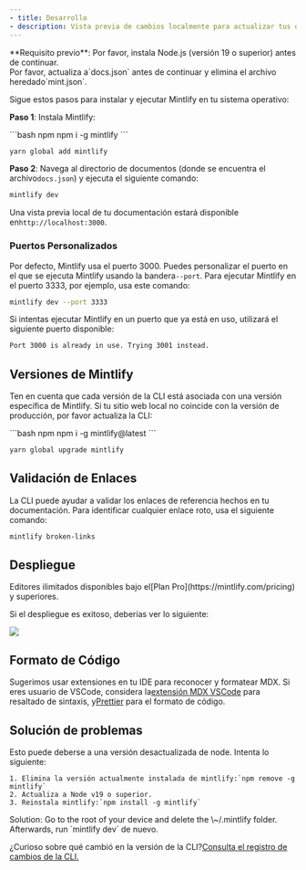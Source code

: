 ```yaml
---
- title: Desarrollo
- description: Vista previa de cambios localmente para actualizar tus documentos
---
```


<Info>
  **Requisito previo**: Por favor, instala Node.js (versión 19 o superior) antes de continuar.<br />
  Por favor, actualiza a`docs.json` antes de continuar y elimina el archivo heredado`mint.json`.
</Info>

Sigue estos pasos para instalar y ejecutar Mintlify en tu sistema operativo:

**Paso 1**: Instala Mintlify:

<CodeGroup>
  ```bash npm
  npm i -g mintlify
  ```

  ```bash yarn
  yarn global add mintlify
  ```
</CodeGroup>

**Paso 2**: Navega al directorio de documentos (donde se encuentra el archivo`docs.json`) y ejecuta el siguiente comando:

```bash
mintlify dev
```

Una vista previa local de tu documentación estará disponible en`http://localhost:3000`.

### Puertos Personalizados

Por defecto, Mintlify usa el puerto 3000. Puedes personalizar el puerto en el que se ejecuta Mintlify usando la bandera`--port`. Para ejecutar Mintlify en el puerto 3333, por ejemplo, usa este comando:

```bash
mintlify dev --port 3333
```

Si intentas ejecutar Mintlify en un puerto que ya está en uso, utilizará el siguiente puerto disponible:

```md
Port 3000 is already in use. Trying 3001 instead.
```

## Versiones de Mintlify

Ten en cuenta que cada versión de la CLI está asociada con una versión específica de Mintlify. Si tu sitio web local no coincide con la versión de producción, por favor actualiza la CLI:

<CodeGroup>
  ```bash npm
  npm i -g mintlify@latest
  ```

  ```bash yarn
  yarn global upgrade mintlify
  ```
</CodeGroup>

## Validación de Enlaces

La CLI puede ayudar a validar los enlaces de referencia hechos en tu documentación. Para identificar cualquier enlace roto, usa el siguiente comando:

```bash
mintlify broken-links
```

## Despliegue

<Tip>
  Editores ilimitados disponibles bajo el[Plan
  Pro](https://mintlify.com/pricing) y superiores.
</Tip>

Si el despliegue es exitoso, deberías ver lo siguiente:

<Frame>
  <img src="/images/checks-passed.png" style={{ borderRadius: '0.5rem' }} />
</Frame>

## Formato de Código

Sugerimos usar extensiones en tu IDE para reconocer y formatear MDX. Si eres usuario de VSCode, considera la[extensión MDX VSCode](https://marketplace.visualstudio.com/items?itemName=unifiedjs.vscode-mdx) para resaltado de sintaxis, y[Prettier](https://marketplace.visualstudio.com/items?itemName=esbenp.prettier-vscode) para el formato de código.

## Solución de problemas

<AccordionGroup>
  <Accordion title="Error: Could not load the &#x22;sharp&#x22; module using the darwin-arm64 runtime">
    Esto puede deberse a una versión desactualizada de node. Intenta lo siguiente:

    1. Elimina la versión actualmente instalada de mintlify:`npm remove -g mintlify`
    2. Actualiza a Node v19 o superior.
    3. Reinstala mintlify:`npm install -g mintlify`
  </Accordion>

  <Accordion title="Issue: Encountering an unknown error">
    Solution: Go to the root of your device and delete the \~/.mintlify folder. Afterwards, run `mintlify dev` de nuevo.
  </Accordion>
</AccordionGroup>

¿Curioso sobre qué cambió en la versión de la CLI?[Consulta el registro de cambios de la CLI.](https://www.npmjs.com/package/mintlify?activeTab=versions)
